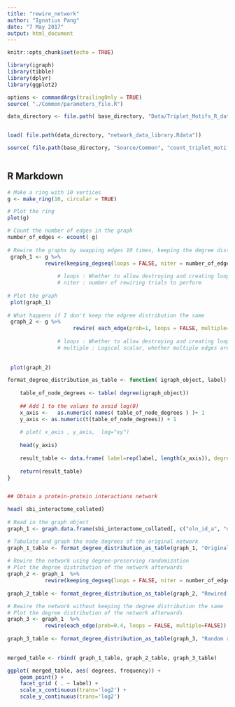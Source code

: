 ```yaml
---
title: "rewire_network"
author: "Ignatius Pang"
date: "7 May 2017"
output: html_document
---
```


```r
knitr::opts_chunk$set(echo = TRUE)

library(igraph)
library(tibble)
library(dplyr)
library(ggplot2)

options <- commandArgs(trailingOnly = TRUE)
source( "./Common/parameters_file.R")

data_directory <- file.path( base_directory, "Data/Triplet_Motifs_R_data") 


load( file.path(data_directory, "network_data_library.Rdata"))

source( file.path(base_directory, "Source/Common", "count_triplet_motifs_helper.R"))
 
```

## R Markdown


```r


# Make a ring with 10 vertices 
g <- make_ring(10, circular = TRUE)

# Plot the ring 
plot(g)

# Count the number of edges in the graph
number_of_edges <- ecount( g)
 
# Rewire the graphs by swapping edges 10 times, keeping the degree distribution the same
 graph_1 <- g %>%
			rewire(keeping_degseq(loops = FALSE, niter = number_of_edges))
 				
 				# loops : Whether to allow destroying and creating loop edges.
 				# niter : number of rewiring trials to perform 
 				
# Plot the graph
 plot(graph_1)
 
# What happens if I don't keep the edgree distribution the same 
 graph_2 <- g %>%
					 rewire( each_edge(prob=1, loops = FALSE, multiple=FALSE))
 				
 				# loops : Whether to allow destroying and creating loop edges.
 				# multiple : Logical scalar, whether multiple edges are allowed int the generated graph
 				
 				
 plot(graph_2)

```



```r

format_degree_distribution_as_table <- function( igraph_object, label) {
	
	table_of_node_degrees <- table( degree(igraph_object))
	
	## Add 1 to the values to avoid log(0)
	x_axis <- 	as.numeric( names( table_of_node_degrees ) )+ 1
	y_axis <- as.numeric(t(table_of_node_degrees)) + 1
	
	# plot( x_axis , y_axis,  log="xy")
	
	head(y_axis)
	
	result_table <- data.frame( label=rep(label, length(x_axis)), degrees=x_axis, frequency=y_axis  )
	
	return(result_table)
}


## Obtain a protein-protein interactions network 

head( sbi_interactome_collated)
	
# Read in the graph object
graph_1 <- graph.data.frame(sbi_interactome_collated[, c("oln_id_a", "oln_id_b")], directed=FALSE, vertices=NULL)

# Tabulate and graph the node degrees of the original network
graph_1_table <- format_degree_distribution_as_table(graph_1, "Original Network")
  
# Rewire the network using degree-preserving randomization  
# Plot the degree distribution of the network afterwards
graph_2 <- graph_1  %>%
			rewire(keeping_degseq(loops = FALSE, niter = number_of_edges))
   
graph_2_table <- format_degree_distribution_as_table(graph_2, "Rewired, keeping degree distribution")

# Rewire the network without keeping the degree distribution the same
# Plot the degree distribution of the network afterwards
graph_3 <- graph_1  %>%
			rewire(each_edge(prob=0.4, loops = FALSE, multiple=FALSE))
   
graph_3_table <- format_degree_distribution_as_table(graph_3, "Random rewiring")

  
merged_table <- rbind( graph_1_table, graph_2_table, graph_3_table)

ggplot( merged_table, aes( degrees, frequency)) +
	geom_point() +
	facet_grid ( . ~ label) + 
    scale_x_continuous(trans='log2') + 
    scale_y_continuous(trans='log2') 
 
```

